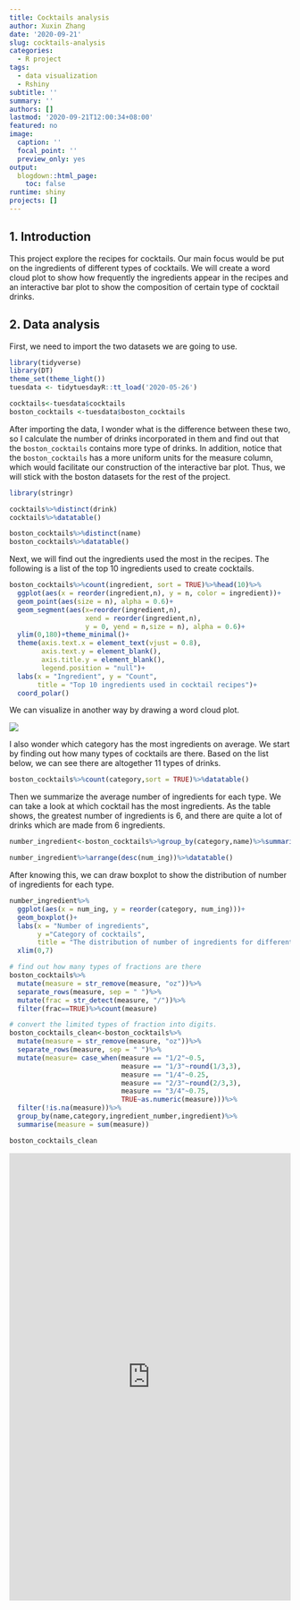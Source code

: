 ```yaml
---
title: Cocktails analysis
author: Xuxin Zhang
date: '2020-09-21'
slug: cocktails-analysis
categories:
  - R project
tags:
  - data visualization
  - Rshiny
subtitle: ''
summary: ''
authors: []
lastmod: '2020-09-21T12:00:34+08:00'
featured: no
image:
  caption: ''
  focal_point: ''
  preview_only: yes
output:
  blogdown::html_page:
    toc: false
runtime: shiny
projects: []
---
```

## 1. Introduction
This project explore the recipes for cocktails. Our main focus would be put on the ingredients of different types of cocktails. We will create a word cloud plot to show how frequently the ingredients appear in the recipes and an interactive bar plot to show the composition of certain type of cocktail drinks.

## 2. Data analysis
First, we need to import the two datasets we are going to use.
```r
library(tidyverse)
library(DT)
theme_set(theme_light())
tuesdata <- tidytuesdayR::tt_load('2020-05-26')

cocktails<-tuesdata$cocktails
boston_cocktails <-tuesdata$boston_cocktails

```

After importing the data, I wonder what is the difference between these two, so I calculate the number of drinks incorporated in them and find out that the `boston_cocktails` contains more type of drinks. In addition, notice that the `boston_cocktails` has a more uniform units for the measure column, which would facilitate our construction of the interactive bar plot. Thus, we will stick with the boston datasets for the rest of the project.

```r
library(stringr)

cocktails%>%distinct(drink)
cocktails%>%datatable()

boston_cocktails%>%distinct(name)
boston_cocktails%>%datatable()
```

Next, we will find out the ingredients used the most in the recipes. The following is a list of the top 10 ingredients used to create cocktails. 

```r
boston_cocktails%>%count(ingredient, sort = TRUE)%>%head(10)%>%
  ggplot(aes(x = reorder(ingredient,n), y = n, color = ingredient))+
  geom_point(aes(size = n), alpha = 0.6)+
  geom_segment(aes(x=reorder(ingredient,n),
                   xend = reorder(ingredient,n), 
                   y = 0, yend = n,size = n), alpha = 0.6)+
  ylim(0,180)+theme_minimal()+
  theme(axis.text.x = element_text(vjust = 0.8),
        axis.text.y = element_blank(),
        axis.title.y = element_blank(),
        legend.position = "null")+
  labs(x = "Ingredient", y = "Count",
       title = "Top 10 ingredients used in cocktail recipes")+
  coord_polar()
```

We can visualize in another way by drawing a word cloud plot.

![](/media/cocktail.png)


I also wonder which category has the most ingredients on average. We start by finding out how many types of cocktails are there. Based on the list below, we can see there are altogether 11 types of drinks. 

```r
boston_cocktails%>%count(category,sort = TRUE)%>%datatable()
```

Then we summarize the average number of ingredients for each type. We can take a look at which cocktail has the most ingredients. As the table shows, the greatest number of ingredients is 6, and there are quite a lot of drinks which are made from 6 ingredients.  

```r
number_ingredient<-boston_cocktails%>%group_by(category,name)%>%summarise(num_ing = max(ingredient_number))

number_ingredient%>%arrange(desc(num_ing))%>%datatable()
```

After knowing this, we can draw boxplot to show the distribution of number of ingredients for each type.

```r
number_ingredient%>%
  ggplot(aes(x = num_ing, y = reorder(category, num_ing)))+
  geom_boxplot()+
  labs(x = "Number of ingredients", 
       y ="Category of cocktails", 
       title = "The distribution of number of ingredients for different categories ")+
  xlim(0,7)
```


```r
# find out how many types of fractions are there
boston_cocktails%>%
  mutate(measure = str_remove(measure, "oz"))%>%
  separate_rows(measure, sep = " ")%>%
  mutate(frac = str_detect(measure, "/"))%>%
  filter(frac==TRUE)%>%count(measure)

# convert the limited types of fraction into digits.
boston_cocktails_clean<-boston_cocktails%>%
  mutate(measure = str_remove(measure, "oz"))%>%
  separate_rows(measure, sep = " ")%>%
  mutate(measure= case_when(measure == "1/2"~0.5,
                            measure == "1/3"~round(1/3,3),
                            measure == "1/4"~0.25,
                            measure == "2/3"~round(2/3,3),
                            measure == "3/4"~0.75,
                            TRUE~as.numeric(measure)))%>%
  filter(!is.na(measure))%>%
  group_by(name,category,ingredient_number,ingredient)%>%
  summarise(measure = sum(measure))

boston_cocktails_clean
```




<iframe height="800" width="100%" frameborder="no" src="https://xuxinzhang.shinyapps.io/cocktails_shiny_app/"></iframe>


